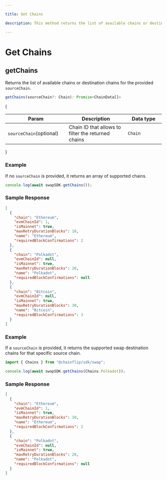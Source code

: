 ```yaml
---

title: Get Chains

description: This method returns the list of available chains or destination chains for the provided sourceChain.

---
```


# Get Chains

## getChains

Returns the list of available chains or destination chains for the provided `sourceChain`.

```typescript copy
getChains(sourceChain?: Chain): Promise<ChainData[]>
```

{
  <table>
   <thead>
      <tr>
         <th width="223">Param</th>
         <th width="372">Description</th>
         <th width="244.33333333333331">Data type</th>
      </tr>
   </thead>
   <tbody>
      <tr>
         <td><code>sourceChain</code><span class="param-optional-label">(optional)</span></td>
         <td>Chain ID that allows to filter the returned chains</td>
         <td><code>Chain</code></td>
      </tr>
   </tbody>
</table>
}

### Example
If no `sourceChain` is provided, it returns an array of supported chains.
```typescript copy
console.log(await swapSDK.getChains());
```

### Sample Response

```json
[
  {
    "chain": "Ethereum",
    "evmChainId": 1,
    "isMainnet": true,
    "maxRetryDurationBlocks": 10,
    "name": "Ethereum",
    "requiredBlockConfirmations": 2
  },
  {
    "chain": "Polkadot",
    "evmChainId": null,
    "isMainnet": true,
    "maxRetryDurationBlocks": 20,
    "name": "Polkadot",
    "requiredBlockConfirmations": null
  },
  {
    "chain": "Bitcoin",
    "evmChainId": null,
    "isMainnet": true,
    "maxRetryDurationBlocks": 30,
    "name": "Bitcoin",
    "requiredBlockConfirmations": 3
  }
]
```
### Example
If a `sourceChain` is provided, it returns the supported swap destination chains for that specific source chain.
```typescript copy
import { Chains } from "@chainflip/sdk/swap";

console.log(await swapSDK.getChains(Chains.Polkadot));
```

### Sample Response

```json
[
  {
    "chain": "Ethereum",
    "evmChainId": 1,
    "isMainnet": true,
    "maxRetryDurationBlocks": 10,
    "name": "Ethereum",
    "requiredBlockConfirmations": 2
  },
  {
    "chain": "Polkadot",
    "evmChainId": null,
    "isMainnet": true,
    "maxRetryDurationBlocks": 20,
    "name": "Polkadot",
    "requiredBlockConfirmations": null
  }
]
```